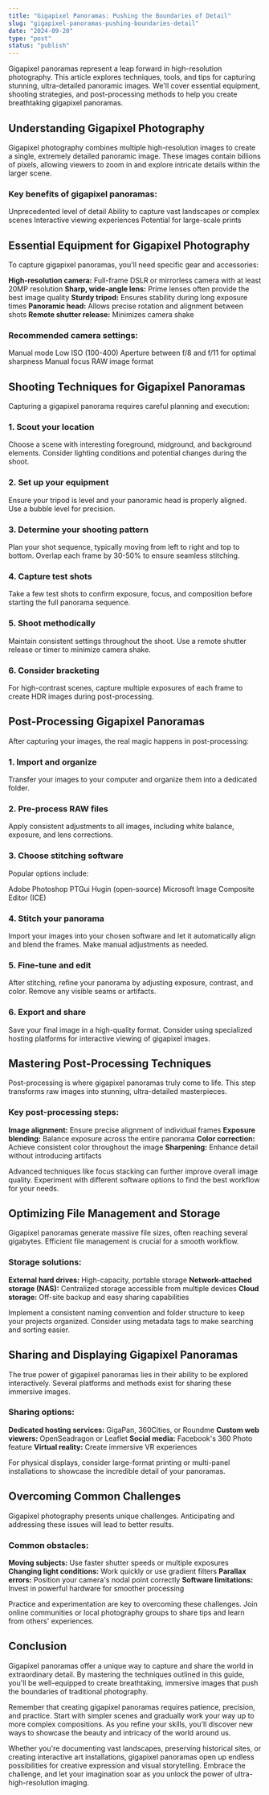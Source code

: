 ```yaml
---
title: "Gigapixel Panoramas: Pushing the Boundaries of Detail"
slug: "gigapixel-panoramas-pushing-boundaries-detail"
date: "2024-09-20"
type: "post"
status: "publish"
---
```


Gigapixel panoramas represent a leap forward in high-resolution photography. This article explores techniques, tools, and tips for capturing stunning, ultra-detailed panoramic images. We'll cover essential equipment, shooting strategies, and post-processing methods to help you create breathtaking gigapixel panoramas.

## Understanding Gigapixel Photography

Gigapixel photography combines multiple high-resolution images to create a single, extremely detailed panoramic image. These images contain billions of pixels, allowing viewers to zoom in and explore intricate details within the larger scene.

### Key benefits of gigapixel panoramas:

Unprecedented level of detail
Ability to capture vast landscapes or complex scenes
Interactive viewing experiences
Potential for large-scale prints

## Essential Equipment for Gigapixel Photography

To capture gigapixel panoramas, you'll need specific gear and accessories:

**High-resolution camera:** Full-frame DSLR or mirrorless camera with at least 20MP resolution
**Sharp, wide-angle lens:** Prime lenses often provide the best image quality
**Sturdy tripod:** Ensures stability during long exposure times
**Panoramic head:** Allows precise rotation and alignment between shots
**Remote shutter release:** Minimizes camera shake

### Recommended camera settings:

Manual mode
Low ISO (100-400)
Aperture between f/8 and f/11 for optimal sharpness
Manual focus
RAW image format

## Shooting Techniques for Gigapixel Panoramas

Capturing a gigapixel panorama requires careful planning and execution:

### 1. Scout your location

Choose a scene with interesting foreground, midground, and background elements. Consider lighting conditions and potential changes during the shoot.

### 2. Set up your equipment

Ensure your tripod is level and your panoramic head is properly aligned. Use a bubble level for precision.

### 3. Determine your shooting pattern

Plan your shot sequence, typically moving from left to right and top to bottom. Overlap each frame by 30-50% to ensure seamless stitching.

### 4. Capture test shots

Take a few test shots to confirm exposure, focus, and composition before starting the full panorama sequence.

### 5. Shoot methodically

Maintain consistent settings throughout the shoot. Use a remote shutter release or timer to minimize camera shake.

### 6. Consider bracketing

For high-contrast scenes, capture multiple exposures of each frame to create HDR images during post-processing.

## Post-Processing Gigapixel Panoramas

After capturing your images, the real magic happens in post-processing:

### 1. Import and organize

Transfer your images to your computer and organize them into a dedicated folder.

### 2. Pre-process RAW files

Apply consistent adjustments to all images, including white balance, exposure, and lens corrections.

### 3. Choose stitching software

Popular options include:

Adobe Photoshop
PTGui
Hugin (open-source)
Microsoft Image Composite Editor (ICE)

### 4. Stitch your panorama

Import your images into your chosen software and let it automatically align and blend the frames. Make manual adjustments as needed.

### 5. Fine-tune and edit

After stitching, refine your panorama by adjusting exposure, contrast, and color. Remove any visible seams or artifacts.

### 6. Export and share

Save your final image in a high-quality format. Consider using specialized hosting platforms for interactive viewing of gigapixel images.
## Mastering Post-Processing Techniques

Post-processing is where gigapixel panoramas truly come to life. This step transforms raw images into stunning, ultra-detailed masterpieces.

### Key post-processing steps:

**Image alignment:** Ensure precise alignment of individual frames
**Exposure blending:** Balance exposure across the entire panorama
**Color correction:** Achieve consistent color throughout the image
**Sharpening:** Enhance detail without introducing artifacts

Advanced techniques like focus stacking can further improve overall image quality. Experiment with different software options to find the best workflow for your needs.

## Optimizing File Management and Storage

Gigapixel panoramas generate massive file sizes, often reaching several gigabytes. Efficient file management is crucial for a smooth workflow.

### Storage solutions:

**External hard drives:** High-capacity, portable storage
**Network-attached storage (NAS):** Centralized storage accessible from multiple devices
**Cloud storage:** Off-site backup and easy sharing capabilities

Implement a consistent naming convention and folder structure to keep your projects organized. Consider using metadata tags to make searching and sorting easier.

## Sharing and Displaying Gigapixel Panoramas

The true power of gigapixel panoramas lies in their ability to be explored interactively. Several platforms and methods exist for sharing these immersive images.

### Sharing options:

**Dedicated hosting services:** GigaPan, 360Cities, or Roundme
**Custom web viewers:** OpenSeadragon or Leaflet
**Social media:** Facebook's 360 Photo feature
**Virtual reality:** Create immersive VR experiences

For physical displays, consider large-format printing or multi-panel installations to showcase the incredible detail of your panoramas.

## Overcoming Common Challenges

Gigapixel photography presents unique challenges. Anticipating and addressing these issues will lead to better results.

### Common obstacles:

**Moving subjects:** Use faster shutter speeds or multiple exposures
**Changing light conditions:** Work quickly or use gradient filters
**Parallax errors:** Position your camera's nodal point correctly
**Software limitations:** Invest in powerful hardware for smoother processing

Practice and experimentation are key to overcoming these challenges. Join online communities or local photography groups to share tips and learn from others' experiences.

## Conclusion

Gigapixel panoramas offer a unique way to capture and share the world in extraordinary detail. By mastering the techniques outlined in this guide, you'll be well-equipped to create breathtaking, immersive images that push the boundaries of traditional photography.

Remember that creating gigapixel panoramas requires patience, precision, and practice. Start with simpler scenes and gradually work your way up to more complex compositions. As you refine your skills, you'll discover new ways to showcase the beauty and intricacy of the world around us.

Whether you're documenting vast landscapes, preserving historical sites, or creating interactive art installations, gigapixel panoramas open up endless possibilities for creative expression and visual storytelling. Embrace the challenge, and let your imagination soar as you unlock the power of ultra-high-resolution imaging.